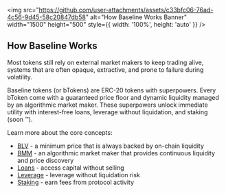 
<img src="https://github.com/user-attachments/assets/c33bfc06-76ad-4c56-9d45-58c20847db58" alt="How Baseline Works Banner" width="1500" height="500" style={{ width: '100%', height: 'auto' }} />

## How Baseline Works
Most tokens still rely on external market makers to keep trading alive, systems that are often opaque, 
extractive, and prone to failure during volatility. 

Baseline tokens (or bTokens) are ERC-20 tokens with superpowers. Every bToken come with a guaranteed price floor and dynamic liquidity managed by an algorithmic market maker. 
These superpowers unlock immediate utility with interest-free loans, leverage without liquidation, and staking (soon ™).

Learn more about the core concepts:
- [BLV](/theory) - a minimum price that is always backed by on-chain liquidity
- [BMM](/theory/bmm) - an algorithmic market maker that provides continuous liquidity and price discovery
- [Loans](/theory/loans) - access capital without selling
- [Leverage](/theory/leverage) - leverage without liquidation risk
- [Staking](/theory/stake) - earn fees from protocol activity
